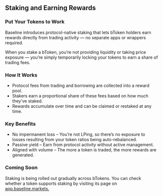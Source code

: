 ## Staking and Earning Rewards


### Put Your Tokens to Work

Baseline introduces protocol-native staking that lets bToken holders earn rewards directly 
from trading activity — no separate apps or wrappers required.

When you stake a bToken, you’re not providing liquidity or taking price exposure — you’re 
simply temporarily locking your tokens to earn a share of trading fees.


### How It Works
- Protocol fees from trading and borrowing are collected into a reward pool.
- Stakers earn a proportional share of these fees based on how much they’ve staked.
- Rewards accumulate over time and can be claimed or restaked at any time.


### Key Benefits
- No impermanent loss – You’re not LPing, so there’s no exposure to losses resulting from your 
token ratios being auto-rebalanced. 
- Passive yield – Earn from protocol activity without active management.
- Aligned with volume – The more a token is traded, the more rewards are generated.


### Coming Soon
Staking is being rolled out gradually across bTokens. You can check whether a token supports 
staking by visiting its page on [app.baseline.markets.](https://app.baseline.markets)